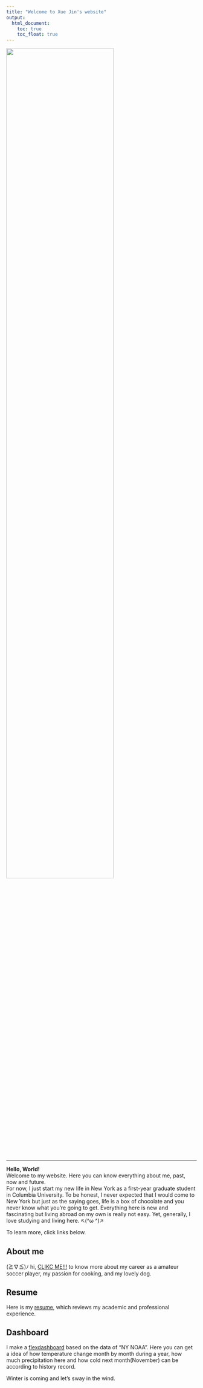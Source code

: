 ```yaml
---
title: "Welcome to Xue Jin's website"
output: 
  html_document:
    toc: true
    toc_float: true
---
```


<img src="images/IMG_5287.jpg" style="width:75%">


---
**Hello, World!**  
Welcome to my website. Here you can know everything about me, past, now and future.  
For now, I just start my new life in New York as a first-year graduate student in Columbia University. To be honest, I never expected that I would come to New York but just as the saying goes, life is a box of chocolate and you never know what you're going to get. Everything here is new and fascinating but living abroad on my own is really not easy. Yet, generally, I love studying and living here. ↖(^ω ^)↗

To learn more, click links below.


## About me
(≧∇≦)ﾉ hi, [CLIKC ME!!!](about.html) to know more about my career as a amateur soccer player, my passion for cooking, and my lovely dog. 

## Resume
Here is my [resume](cv.html), which reviews my academic and professional experience. 

## Dashboard 
I make a [flexdashboard](dashboard.html)  based on the data of "NY NOAA".
Here you can get a idea of how temperature change month by month during a year, how much precipitation here and how cold next month(November) can be according to history record.   

Winter is coming and let's sway in the wind.









